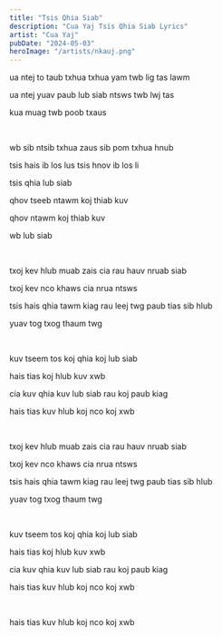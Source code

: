 ```yaml
---
title: "Tsis Qhia Siab"
description: "Cua Yaj Tsis Qhia Siab Lyrics"
artist: "Cua Yaj"
pubDate: "2024-05-03"
heroImage: "/artists/nkauj.png"
---
```


ua ntej to taub txhua txhua yam twb lig tas lawm

ua ntej yuav paub lub siab ntsws twb lwj tas

kua muag twb poob txaus

<br />

wb sib ntsib txhua zaus sib pom txhua hnub

tsis hais ib los lus tsis hnov ib los li

tsis qhia lub siab

qhov tseeb ntawm koj thiab kuv

qhov ntawm koj thiab kuv

wb lub siab

<br />

txoj kev hlub muab zais cia rau hauv nruab siab

txoj kev nco khaws cia nrua ntsws

tsis hais qhia tawm kiag rau leej twg paub tias sib hlub

yuav tog txog thaum twg

<br />

kuv tseem tos koj qhia koj lub siab

hais tias koj hlub kuv xwb

cia kuv qhia kuv lub siab rau koj paub kiag

hais tias kuv hlub koj nco koj xwb

<br />

txoj kev hlub muab zais cia rau hauv nruab siab

txoj kev nco khaws cia nrua ntsws

tsis hais qhia tawm kiag rau leej twg paub tias sib hlub

yuav tog txog thaum twg

<br />

kuv tseem tos koj qhia koj lub siab

hais tias koj hlub kuv xwb

cia kuv qhia kuv lub siab rau koj paub kiag

hais tias kuv hlub koj nco koj xwb

<br />

hais tias kuv hlub koj nco koj xwb
